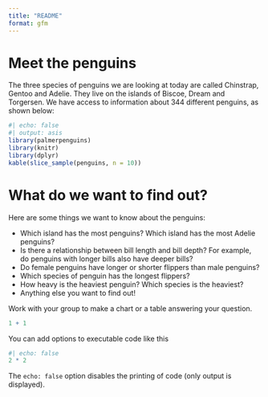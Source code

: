 ```yaml
---
title: "README"
format: gfm
---
```


# Meet the penguins

The three species of penguins we are looking at today are called Chinstrap, Gentoo and Adelie. They live on the islands of Biscoe, Dream and Torgersen. We have access to information about 344 different penguins, as shown below:

```r
#| echo: false
#| output: asis
library(palmerpenguins)
library(knitr)
library(dplyr)
kable(slice_sample(penguins, n = 10))

```

# What do we want to find out?

Here are some things we want to know about the penguins:

- Which island has the most penguins? Which island has the most Adelie penguins?
- Is there a relationship between bill length and bill depth? For example, do penguins with longer bills also have deeper bills?
- Do female penguins have longer or shorter flippers than male penguins?
- Which species of penguin has the longest flippers?
- How heavy is the heaviest penguin? Which species is the heaviest?
- Anything else you want to find out!

Work with your group to make a chart or a table answering your question.


```r
1 + 1
```

You can add options to executable code like this 

```r
#| echo: false
2 * 2
```

The `echo: false` option disables the printing of code (only output is displayed).
